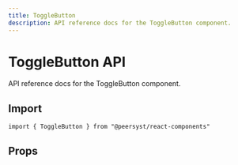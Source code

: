 ```yaml
---
title: ToggleButton
description: API reference docs for the ToggleButton component.
---
```



# ToggleButton API

API reference docs for the ToggleButton component.

## Import

```tsx
import { ToggleButton } from "@peersyst/react-components"
```

## Props

<Props component="ToggleButton" />